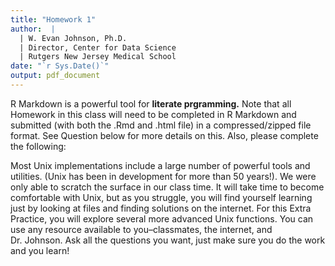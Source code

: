 ```yaml
---
title: "Homework 1"
author:  | 
  | W. Evan Johnson, Ph.D.
  | Director, Center for Data Science
  | Rutgers New Jersey Medical School
date: "`r Sys.Date()`"
output: pdf_document
---
```

\subsection*{R Markdown}
R Markdown is a powerful tool for **literate prgramming.** Note that all Homework in this class will need to be completed in R Markdown and submitted (with both the .Rmd and .html file) in a compressed/zipped file format. See Question \ref{tar} below for more details on this. Also, please complete the following: 

\begin{enumerate}
	\item To gain more practice with R Markdown, recreate the .Rmd file for the example file: "homework1\_html.html" in the homework1 tarball (see below). 
\end{enumerate}

\subsection*{Advanced Unix Tools}
Most Unix implementations include a large number of powerful tools and utilities. (Unix has been in development for more than 50 years!). We were only able to scratch the surface in our class time. It will take time to become comfortable with Unix, but as you struggle, you will find yourself learning just by looking at \texttt{man} files and finding solutions on the internet. For this Extra Practice, you will explore several more advanced Unix functions. You can use any resource available to you--classmates, the internet, and Dr. Johnson. Ask all the questions you want, just make sure you do the work and you learn! 

\begin{enumerate}
	\item  Learn more about tools for downloading files from external servers (e.g., \texttt{scp}, \texttt{ftp}, \texttt{sftp}, \texttt{rsync}), and for to downloading data from webpages (e.g., \texttt{curl}, \texttt{wget}, \texttt{mget}). Use an appropriate function to download the \texttt{homework1.tar.gz} from the homework folder on course GitHub page. Give the code you used to download these data.({\bf Hint:} To download the \texttt{homework1.tar.gz} from GitHub, control/right click on the "View raw" link and copy the location (see image). If you use the URL in the address bar it downloads the .html for the website)
	\begin{center}\includegraphics[width=0.7\textwidth]{homework1_tarball}\end{center}
	\item \label{tar} Learn about the \texttt{tar} function. What is a tarball? How is it different from a .zip file? Download the \texttt{homework1.tar.gz} file from GitHub and unzip the contents, and report that code you used. How effective is the compression for this tarball? After you complete this homework, add your homework files directory and generate a gzipped tarball for all the Homework 1 data plus your answers. Make sure to provide the code you used to generate the tarball for your homework. 
	\item Research the \texttt{chmod} function. Give short explanation of what this function does, its syntax, and examples when you would use it. Practice \texttt{chmod} by changing the permissions on the `TB\_microbiome\_data.txt' file in the Homework 1 directory from the previous questions. Give examples of the code you used and show that the code works (e.g., use \texttt{ls -l}). 
	\item  The \texttt{grep} function is an extremely powerful tool for search (potentially large) files for patterns and strings. One advantage is that you don't have to open the file to conduct a search! Using the internet, find a short tutorial on the basics of \texttt{grep}, and give the code and results for the following tasks: 
		\begin{enumerate}
		\item How many FC receptor genes are present in the 'TB\_nanostring.txt' file? (hint: search for 'FC' in the file)
		\item How many samples (rows) in the 'nanostring\_annotation.txt' do not have a co-morbid condition or other risk factor?(i.e., inverse search -- how many rows {\it do not} have a "Yes")
		\item How many coronavirus genomes are present in the `viral.fasta' file? How many of these are SARS-COV-2?  
		\item How many times does the letter `A' (capital or lowercase) appear in all the files from the homework1 tar file? (i.e., ignore case).
		\item What {\it Staphylococcus} species are present in the `TB\_microbiome\_data.txt' file? (hint: each separate microbe has its own row in the file). Print out the counts for {\it Mycobacterium tuberculosis}. How many {\it Streptococcus} species are present? 
		\end{enumerate}
	\item Learn how to use \texttt{less} to display large text files in the terminal using the \texttt{man} help page. Using the ``OPTIONS" section of the \texttt{man} page, open the `viral.fasta' file to display so that it does not wrap long lines (default), displays line numbers, and opens at the first occurrence of `coronavirus'. Provide the command you used to open the file in this way. Within \texttt{less}, learn and practice how to scroll forward/backward, scroll forward/backward $n$ lines, jump to the middle or end of the file, and search for text in the document. When would it be advantageous to use \texttt{less} over a tool like Microsoft Word? Ask Dr. Johnson why in Unix \texttt{more} is less and \texttt{less} is more :-). 
	\item Open a text file in \texttt{vim} and change the file. How do you move to the beginning/end of a line, insert text, copy and paste, delete text and lines? How do you save your file or exit \texttt{vim} with/without saving your result? What are the advantages and disadvantages of \texttt{vim} versus \texttt{less}? In which scenarios would you use each of these? 
	\item Learn about \texttt{pipes} and \texttt{redirects} in Unix. In which scenarios would you use them, and why are they helpful? describe what the following commands do: 
	\begin{enumerate}
		\item \texttt{ls -l | less}
		\item \texttt{ls -l > directory\_contents.txt}
		\item \texttt{ls -l >> directory\_contents.txt}
		\item \texttt{cat directory\_contents.txt | head -3 | tail -2}
		\item \texttt{ls | grep -c html}
		\item \texttt{ls | wc -l}
		\item \texttt{cat file1.txt file2.txt > file3.txt}
	\end{enumerate}
	You can also us pipes in R! Investigate how to do this and give the code for a great example. 
	\item Learn about another Unix command that we have not discussed. Give a short description of this function, when you would use it, its syntax, and give some examples of its use.
\end{enumerate}

\subsection*{GitHub}
	\begin{enumerate}
		\item Fork the \href{https://github.com/wevanjohnson/my.package}{https://github.com/wevanjohnson/my.package} directory and clone it to your local machine. Then add your name as an author in the DESCRIPTION file local repository and add a multiplication function to the R package (R folder). Then push the changes to your GitHub fork, and send me a pull request with your changes. Note: if password is required to push changes, create a token by going to your profile, selecting developer access settings to make your personal access tokens and inputting that into the password section. 
		\item Clone the \href{https://github.com/wevanjohnson/2024\_Spring\_BDMA}{https://github.com/wevanjohnson/2024\_Spring\_BDMA} repository on your computer. Find something that could be improved (typo? explain something better), add files/changes to it, and upload it to GitHub. Send another well-annotated pull request to Dr. Johnson. 
	\end{enumerate}
